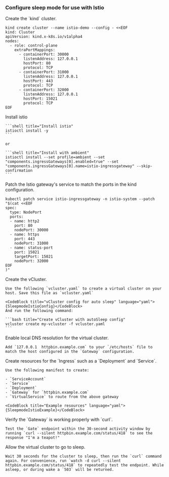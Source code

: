 
### Configure sleep mode for use with Istio

<Flow id="sleepmode-ingress-example">
  <Step>
Create the `kind` cluster.

```shell title="Create a kind cluster"
kind create cluster --name istio-demo --config - <<EOF
kind: Cluster
apiVersion: kind.x-k8s.io/v1alpha4
nodes:
  - role: control-plane
    extraPortMappings:
      - containerPort: 30000
        listenAddress: 127.0.0.1
        hostPort: 80
        protocol: TCP
      - containerPort: 31000
        listenAddress: 127.0.0.1
        hostPort: 443
        protocol: TCP
      - containerPort: 32000
        listenAddress: 127.0.0.1
        hostPort: 15021
        protocol: TCP
EOF
```
  </Step>
  <Step>
    Install istio

    ```shell title="Install istio"
    istioctl install -y
    ```

    or

    ```shell title="Install with ambient"
    istioctl install --set profile=ambient --set "components.ingressGateways[0].enabled=true" --set "components.ingressGateways[0].name=istio-ingressgateway" --skip-confirmation
    ```

  </Step>

  <Step>
Patch the Istio gateway's service to match the ports in the kind configuration.

```shell title="Patch ingress service ports"
kubectl patch service istio-ingressgateway -n istio-system --patch "$(cat <<EOF
spec:
  type: NodePort
  ports:
  - name: http2
    port: 80
    nodePort: 30000
  - name: https
    port: 443
    nodePort: 31000
  - name: status-port
    port: 15021
    targetPort: 15021
    nodePort: 32000
EOF
)"
```
  </Step>

  <Step>
    Create the vCluster.

    Use the following `vcluster.yaml` to create a virtual cluster on your host. Save this file as `vcluster.yaml`

    <CodeBlock title="vCluster config for auto sleep" language="yaml">{SleepmodeIstioConfig}</CodeBlock>
    And run the following command:

    ```bash title="Create vCluster with autoSleep config"
    vcluster create my-vcluster -f vcluster.yaml
    ```
  </Step>

  <Step>
    Enable local DNS resolution for the virtual cluster.

    Add `127.0.0.1 	httpbin.example.com` to your `/etc/hosts` file to match the host configured in the `Gateway` configuration.
  </Step>

  <Step>
    Create resources for the `Ingress` such as a `Deployment` and `Service`.

    Use the following manifest to create:

    - `ServiceAccount`
    - `Service`
    - `Deployment`
    - `Gateway` for `httpbin.example.com`
    - `VirtualService` to route from the above gateway

    <CodeBlock title="Example resources" language="yaml">{SleepmodeIstioExample}</CodeBlock>
  </Step>

  <Step>
    Verify the `Gateway` is working properly with `curl`.

    Test the `Gate` endpoint within the 30-second activity window by running `curl --silent httpbin.example.com/status/418` to see the response "I'm a teapot!"
  </Step>

  <Step>
    Allow the virtual cluster to go to sleep.

    Wait 30 seconds for the cluster to sleep, then run the `curl` command again. For convenience, run `watch -d curl --silent httpbin.example.com/status/418` to repeatedly test the endpoint. While asleep, or during wake a `503` will be returned.
  </Step>
</Flow>
